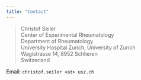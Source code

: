 ```yaml
---
title: "Contact"
---
```


>Christof Seiler \
>Center of Experimental Rheumatology  \
>Department of Rheumatology \
>University Hospital Zurich, University of Zurich \
>Wagistrasse 14, 8952 Schlieren \
>Switzerland

Email: `christof.seiler <at> usz.ch` \

